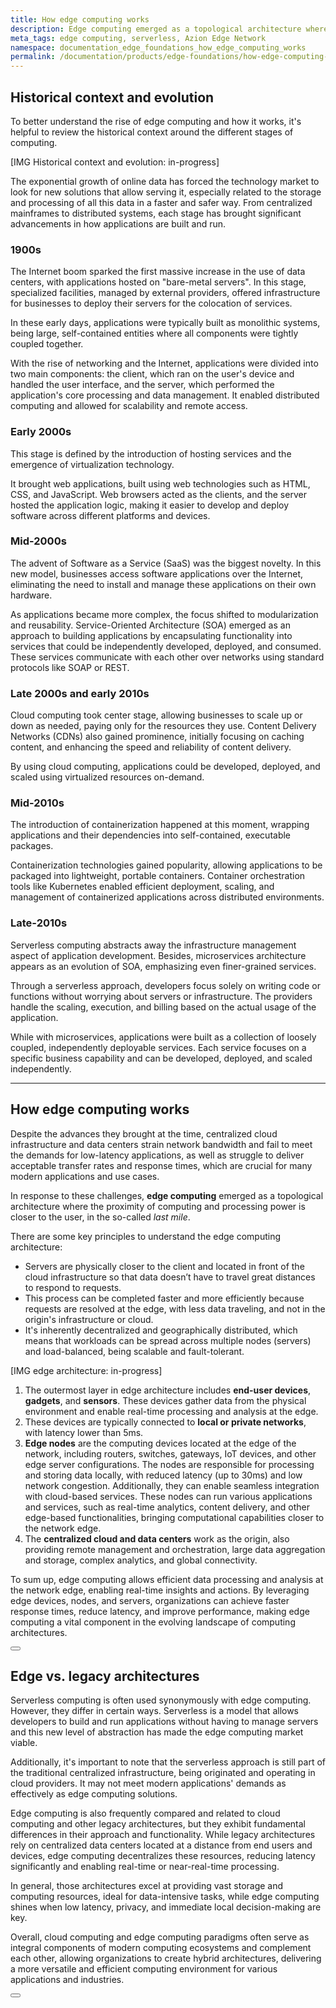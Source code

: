 ```yaml
---
title: How edge computing works
description: Edge computing emerged as a topological architecture where the proximity of computing and processing power is closer to the user.
meta_tags: edge computing, serverless, Azion Edge Network
namespace: documentation_edge_foundations_how_edge_computing_works
permalink: /documentation/products/edge-foundations/how-edge-computing-works/
---
```


## Historical context and evolution

To better understand the rise of edge computing and how it works, it's helpful to review the historical context around the different stages of computing.

[IMG Historical context and evolution: in-progress]

The exponential growth of online data has forced the technology market to look for new solutions that allow serving it, especially related to the storage and processing of all this data in a faster and safer way. From centralized mainframes to distributed systems, each stage has brought significant advancements in how applications are built and run. 

### 1900s

The Internet boom sparked the first massive increase in the use of data centers, with applications hosted on "bare-metal servers". In this stage, specialized facilities, managed by external providers, offered infrastructure for businesses to deploy their servers for the colocation of services.

In these early days, applications were typically built as monolithic systems, being large, self-contained entities where all components were tightly coupled together.

With the rise of networking and the Internet, applications were divided into two main components: the client, which ran on the user's device and handled the user interface, and the server, which performed the application's core processing and data management. It enabled distributed computing and allowed for scalability and remote access.

### Early 2000s

This stage is defined by the introduction of hosting services and the emergence of virtualization technology.

It brought web applications, built using web technologies such as HTML, CSS, and JavaScript. Web browsers acted as the clients, and the server hosted the application logic, making it easier to develop and deploy software across different platforms and devices.

### Mid-2000s

The advent of Software as a Service (SaaS) was the biggest novelty. In this new model, businesses access software applications over the Internet, eliminating the need to install and manage these applications on their own hardware.

As applications became more complex, the focus shifted to modularization and reusability. Service-Oriented Architecture (SOA) emerged as an approach to building applications by encapsulating functionality into services that could be independently developed, deployed, and consumed. These services communicate with each other over networks using standard protocols like SOAP or REST.

### Late 2000s and early 2010s

Cloud computing took center stage, allowing businesses to scale up or down as needed, paying only for the resources they use. Content Delivery Networks (CDNs) also gained prominence, initially focusing on caching content, and enhancing the speed and reliability of content delivery.

By using cloud computing, applications could be developed, deployed, and scaled using virtualized resources on-demand.

### Mid-2010s

The introduction of containerization happened at this moment, wrapping applications and their dependencies into self-contained, executable packages.

Containerization technologies gained popularity, allowing applications to be packaged into lightweight, portable containers. Container orchestration tools like Kubernetes enabled efficient deployment, scaling, and management of containerized applications across distributed environments.

### Late-2010s

Serverless computing abstracts away the infrastructure management aspect of application development. ​​Besides, microservices architecture appears as an evolution of SOA, emphasizing even finer-grained services.

Through a serverless approach, developers focus solely on writing code or functions without worrying about servers or infrastructure. The providers handle the scaling, execution, and billing based on the actual usage of the application.

While with microservices, applications were built as a collection of loosely coupled, independently deployable services. Each service focuses on a specific business capability and can be developed, deployed, and scaled independently.

---

## How edge computing works

Despite the advances they brought at the time, centralized cloud infrastructure and data centers strain network bandwidth and fail to meet the demands for low-latency applications, as well as struggle to deliver acceptable transfer rates and response times, which are crucial for many modern applications and use cases.

In response to these challenges, **edge computing** emerged as a topological architecture where the proximity of computing and processing power is closer to the user, in the so-called *last mile*. 

There are some key principles to understand the edge computing architecture:

- Servers are physically closer to the client and located in front of the cloud infrastructure so that data doesn’t have to travel great distances to respond to requests.
- This process can be completed faster and more efficiently because requests are resolved at the edge, with less data traveling, and not in the origin's infrastructure or cloud.
- It's inherently decentralized and geographically distributed, which means that workloads can be spread across multiple nodes (servers) and load-balanced, being scalable and fault-tolerant.

[IMG edge architecture: in-progress]

1. The outermost layer in edge architecture includes **end-user devices**, **gadgets**, and **sensors**. These devices gather data from the physical environment and enable real-time processing and analysis at the edge.
2. These devices are typically connected to **local or private networks**, with latency lower than 5ms.
3. **Edge nodes** are the computing devices located at the edge of the network, including routers, switches, gateways, IoT devices, and other edge server configurations. The nodes are responsible for processing and storing data locally, with reduced latency (up to 30ms) and low network congestion. Additionally, they can enable seamless integration with cloud-based services. These nodes can run various applications and services, such as real-time analytics, content delivery, and other edge-based functionalities, bringing computational capabilities closer to the network edge.
4. The **centralized cloud and data centers** work as the origin, also providing remote management and orchestration, large data aggregation and storage, complex analytics, and global connectivity.

To sum up, edge computing allows efficient data processing and analysis at the network edge, enabling real-time insights and actions. By leveraging edge devices, nodes, and servers, organizations can achieve faster response times, reduce latency, and improve performance, making edge computing a vital component in the evolving landscape of computing architectures.

<Button href="Learning page" text="Go to the Learning section" variant="secondary"> 

</Button>

## Edge vs. legacy architectures

Serverless computing is often used synonymously with edge computing. However, they differ in certain ways. Serverless is a model that allows developers to build and run applications without having to manage servers and this new level of abstraction has made the edge computing market viable.

Additionally, it's important to note that the serverless approach is still part of the traditional centralized infrastructure, being originated and operating in cloud providers. It may not meet modern applications' demands as effectively as edge computing solutions.

Edge computing is also frequently compared and related to cloud computing and other legacy architectures, but they exhibit fundamental differences in their approach and functionality. While legacy architectures rely on centralized data centers located at a distance from end users and devices, edge computing decentralizes these resources, reducing latency significantly and enabling real-time or near-real-time processing.

In general, those architectures excel at providing vast storage and computing resources, ideal for data-intensive tasks, while edge computing shines when low latency, privacy, and immediate local decision-making are key.

Overall, cloud computing and edge computing paradigms often serve as integral components of modern computing ecosystems and complement each other, allowing organizations to create hybrid architectures, delivering a more versatile and efficient computing environment for various applications and industries.

<Button href="Learning material" text="Go to the edge and hybrid-cloud workloads case" variant="secondary"> 

</Button>
